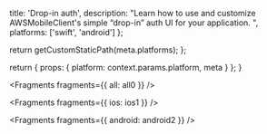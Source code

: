 
  title: 'Drop-in auth',
  description: "Learn how to use and customize AWSMobileClient's simple “drop-in” auth UI for your application. ",
  platforms: ['swift', 'android']
};

  return getCustomStaticPath(meta.platforms);
};

  return {
    props: {
      platform: context.params.platform,
      meta
    }
  };
}


<Fragments fragments={{ all: all0 }} />


<Fragments fragments={{ ios: ios1 }} />


<Fragments fragments={{ android: android2 }} />
